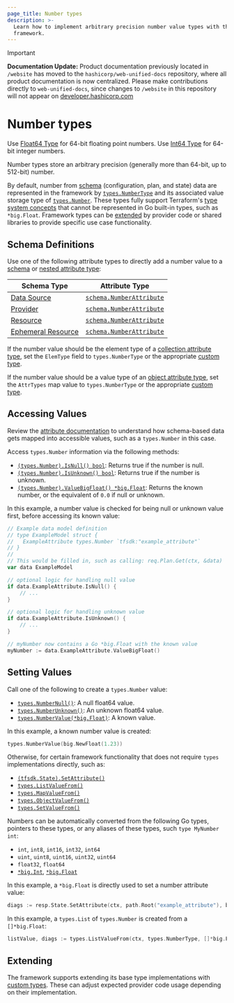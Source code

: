 ```yaml
---
page_title: Number types
description: >-
  Learn how to implement arbitrary precision number value types with the Terraform plugin
  framework.
---
```


> [!IMPORTANT]  
> **Documentation Update:** Product documentation previously located in `/website` has moved to the `hashicorp/web-unified-docs` repository, where all product documentation is now centralized. Please make contributions directly to `web-unified-docs`, since changes to `/website` in this repository will not appear on [developer.hashicorp.com](https://developer.hashicorp.com)

# Number types

<Tip>

Use [Float64 Type](/terraform/plugin/framework/handling-data/types/float64) for 64-bit floating point numbers. Use [Int64 Type](/terraform/plugin/framework/handling-data/types/int64) for 64-bit integer numbers.

</Tip>

Number types store an arbitrary precision (generally more than 64-bit, up to 512-bit) number.

By default, number from [schema](/terraform/plugin/framework/handling-data/schemas) (configuration, plan, and state) data are represented in the framework by [`types.NumberType`](https://pkg.go.dev/github.com/hashicorp/terraform-plugin-framework/types#NumberType) and its associated value storage type of [`types.Number`](https://pkg.go.dev/github.com/hashicorp/terraform-plugin-framework/types#Number). These types fully support Terraform's [type system concepts](/terraform/plugin/framework/handling-data/terraform-concepts) that cannot be represented in Go built-in types, such as `*big.Float`. Framework types can be [extended](#extending) by provider code or shared libraries to provide specific use case functionality.

## Schema Definitions

Use one of the following attribute types to directly add a number value to a [schema](/terraform/plugin/framework/handling-data/schemas) or [nested attribute type](/terraform/plugin/framework/handling-data/attributes#nested-attribute-types):

| Schema Type | Attribute Type |
|-------------|----------------|
| [Data Source](/terraform/plugin/framework/data-sources) | [`schema.NumberAttribute`](https://pkg.go.dev/github.com/hashicorp/terraform-plugin-framework/datasource/schema#NumberAttribute) |
| [Provider](/terraform/plugin/framework/provider) | [`schema.NumberAttribute`](https://pkg.go.dev/github.com/hashicorp/terraform-plugin-framework/provider/schema#NumberAttribute) |
| [Resource](/terraform/plugin/framework/resources) | [`schema.NumberAttribute`](https://pkg.go.dev/github.com/hashicorp/terraform-plugin-framework/resource/schema#NumberAttribute) |
| [Ephemeral Resource](/terraform/plugin/framework/ephemeral-resources) | [`schema.NumberAttribute`](https://pkg.go.dev/github.com/hashicorp/terraform-plugin-framework/ephemeral/schema#NumberAttribute) |

If the number value should be the element type of a [collection attribute type](/terraform/plugin/framework/handling-data/attributes#collection-attribute-types), set the `ElemType` field to `types.NumberType` or the appropriate [custom type](#extending).

If the number value should be a value type of an [object attribute type](/terraform/plugin/framework/handling-data/attributes#object-attribute-type), set the `AttrTypes` map value to `types.NumberType` or the appropriate [custom type](#extending).

## Accessing Values

<Tip>

Review the [attribute documentation](/terraform/plugin/framework/handling-data/attributes/number#accessing-values) to understand how schema-based data gets mapped into accessible values, such as a `types.Number` in this case.

</Tip>

Access `types.Number` information via the following methods:

* [`(types.Number).IsNull() bool`](https://pkg.go.dev/github.com/hashicorp/terraform-plugin-framework/types/basetypes#NumberValue.IsNull): Returns true if the number is null.
* [`(types.Number).IsUnknown() bool`](https://pkg.go.dev/github.com/hashicorp/terraform-plugin-framework/types/basetypes#NumberValue.IsUnknown): Returns true if the number is unknown.
* [`(types.Number).ValueBigFloat() *big.Float`](https://pkg.go.dev/github.com/hashicorp/terraform-plugin-framework/types/basetypes#NumberValue.ValueNumber): Returns the known number, or the equivalent of `0.0` if null or unknown.

In this example, a number value is checked for being null or unknown value first, before accessing its known value:

```go
// Example data model definition
// type ExampleModel struct {
//   ExampleAttribute types.Number `tfsdk:"example_attribute"`
// }
//
// This would be filled in, such as calling: req.Plan.Get(ctx, &data)
var data ExampleModel

// optional logic for handling null value
if data.ExampleAttribute.IsNull() {
    // ...
}

// optional logic for handling unknown value
if data.ExampleAttribute.IsUnknown() {
    // ...
}

// myNumber now contains a Go *big.Float with the known value
myNumber := data.ExampleAttribute.ValueBigFloat()
```

## Setting Values

Call one of the following to create a `types.Number` value:

* [`types.NumberNull()`](https://pkg.go.dev/github.com/hashicorp/terraform-plugin-framework/types#NumberNull): A null float64 value.
* [`types.NumberUnknown()`](https://pkg.go.dev/github.com/hashicorp/terraform-plugin-framework/types#NumberUnknown): An unknown float64 value.
* [`types.NumberValue(*big.Float)`](https://pkg.go.dev/github.com/hashicorp/terraform-plugin-framework/types#NumberValue): A known value.

In this example, a known number value is created:

```go
types.NumberValue(big.NewFloat(1.23))
```

Otherwise, for certain framework functionality that does not require `types` implementations directly, such as:

* [`(tfsdk.State).SetAttribute()`](https://pkg.go.dev/github.com/hashicorp/terraform-plugin-framework/tfsdk#State.SetAttribute)
* [`types.ListValueFrom()`](https://pkg.go.dev/github.com/hashicorp/terraform-plugin-framework/types#ListValueFrom)
* [`types.MapValueFrom()`](https://pkg.go.dev/github.com/hashicorp/terraform-plugin-framework/types#MapValueFrom)
* [`types.ObjectValueFrom()`](https://pkg.go.dev/github.com/hashicorp/terraform-plugin-framework/types#ObjectValueFrom)
* [`types.SetValueFrom()`](https://pkg.go.dev/github.com/hashicorp/terraform-plugin-framework/types#SetValueFrom)

Numbers can be automatically converted from the following Go types, pointers to these types, or any aliases of these types, such `type MyNumber int`:

* `int`, `int8`, `int16`, `int32`, `int64`
* `uint`, `uint8`, `uint16`, `uint32`, `uint64`
* `float32`, `float64`
* [`*big.Int`](https://pkg.go.dev/math/big#Int), [`*big.Float`](https://pkg.go.dev/math/big#Float)

In this example, a `*big.Float` is directly used to set a number attribute value:

```go
diags := resp.State.SetAttribute(ctx, path.Root("example_attribute"), big.NewFloat(1.23))
```

In this example, a `types.List` of `types.Number` is created from a `[]*big.Float`:

```go
listValue, diags := types.ListValueFrom(ctx, types.NumberType, []*big.Float{big.NewFloat(1.2), big.NewFloat(2.4)})
```

## Extending

The framework supports extending its base type implementations with [custom types](/terraform/plugin/framework/handling-data/types/custom). These can adjust expected provider code usage depending on their implementation.
